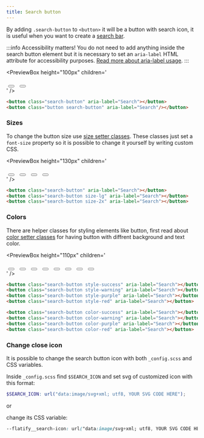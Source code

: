 ```yaml
---
title: Search button
---
```



By adding `.search-button` to `<button>` it will be a button with search icon, it is useful when you want to create a [search bar](/docs/components/search-bar).

:::info Accessibility matters!
You do not need to add anything inside the search button element but it is necessary to set an `aria-label` HTML attribute for accessibility purposes. [Read more about aria-label usage](https://developer.mozilla.org/en-US/docs/Web/Accessibility/ARIA/ARIA_Techniques/Using_the_aria-label_attribute).
:::

<PreviewBox
	height="100px"
	children='
<!DOCTYPE html>
<html lang="en">
	<head>
		<meta charset="UTF-8" />
		<meta http-equiv="X-UA-Compatible" content="IE=edge" />
		<meta name="viewport" content="width=device-width, initial-scale=1.0" />
		<link rel="stylesheet" href="https://raw.githack.com/amir2mi/FlatifyCSS/master/dist/css/flatify-min.css" />
		<title>Search button</title>
		<style>
			.search-button{
				margin: 0 5px !important;
			}
		</style>
	</head>
	<body>
        <div class="flex-center">
			<button class="search-button" aria-label="Search"/></button>
			<button class="button search-button" aria-label="Search"/></button>
		</div>
	</body>
</html>
'
/>

```html title="index.html"
<button class="search-button" aria-label="Search"></button>
<button class="button search-button" aria-label="Search"/></button>
```

### Sizes

To change the button size use [size setter classes](/docs/helpers/size-setters).
These classes just set a `font-size` property so it is possible to change it yourself by writing custom CSS.

<PreviewBox
	height="130px"
	children='
<!DOCTYPE html>
<html lang="en">
	<head>
		<meta charset="UTF-8" />
		<meta http-equiv="X-UA-Compatible" content="IE=edge" />
		<meta name="viewport" content="width=device-width, initial-scale=1.0" />
		<link rel="stylesheet" href="https://raw.githack.com/amir2mi/FlatifyCSS/master/dist/css/flatify-min.css" />
		<title>Search button</title>
		<style>
			.search-button{
				margin: 0 5px !important;
			}
		</style>
	</head>
	<body>
        <div class="flex-center">
			<button class="search-button size-xs" aria-label="Search"></button>
			<button class="search-button size-lg" aria-label="Search"></button>
			<button class="search-button size-2x" aria-label="Search"></button>
			<button class="search-button size-3x" aria-label="Search"></button>
		</div>
	</body>
</html>
'
/>

```html title="index.html"
<button class="search-button" aria-label="Search"></button>
<button class="search-button size-lg" aria-label="Search"></button>
<button class="search-button size-2x" aria-label="Search"></button>
```

### Colors

There are helper classes for styling elements like button, first read about [color setter classes](/docs/helpers/color-setters) for having button with diffrent background and text color.

<PreviewBox
	height="110px"
	children='
<!DOCTYPE html>
<html lang="en">
	<head>
		<meta charset="UTF-8" />
		<meta http-equiv="X-UA-Compatible" content="IE=edge" />
		<meta name="viewport" content="width=device-width, initial-scale=1.0" />
		<link rel="stylesheet" href="https://raw.githack.com/amir2mi/FlatifyCSS/master/dist/css/flatify-min.css" />
		<title>Search bar</title>
	</head>
	<body>
        <div class="flex-center" style="flex-wrap: wrap">
			<button class="search-button style-success" aria-label="Search"></button>
			<button class="search-button style-warning" aria-label="Search"></button>
			<button class="search-button style-purple" aria-label="Search"></button>
			<button class="search-button style-red" aria-label="Search"/></button>
			<button class="search-button color-success" aria-label="Search"></button>
			<button class="search-button color-warning" aria-label="Search"></button>
			<button class="search-button color-purple" aria-label="Search"></button>
			<button class="search-button color-red" aria-label="Search"></button>
		</div>
	</body>
</html>
'
/>

```html title="index.html"
<button class="search-button style-success" aria-label="Search"></button>
<button class="search-button style-warning" aria-label="Search"></button>
<button class="search-button style-purple" aria-label="Search"></button>
<button class="search-button style-red" aria-label="Search"></button>

<button class="search-button color-success" aria-label="Search"></button>
<button class="search-button color-warning" aria-label="Search"></button>
<button class="search-button color-purple" aria-label="Search"></button>
<button class="search-button color-red" aria-label="Search"></button>
```

### Change close icon

It is possible to change the search button icon with both `_config.scss` and CSS variables.

Inside `_config.scss` find `$SEARCH_ICON` and set svg of customized icon with this format:

```scss title="_config.scss"
$SEARCH_ICON: url("data:image/svg+xml; utf8, YOUR SVG CODE HERE");
```

or

change its CSS variable:

```css title="style.css"
--flatify__search-icon: url("data:image/svg+xml; utf8, YOUR SVG CODE HERE");
```
